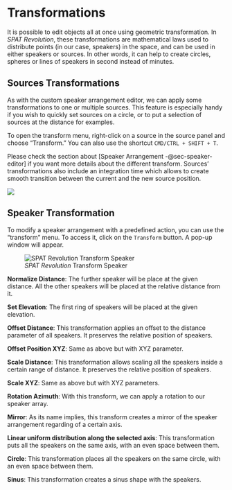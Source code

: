 # Transformations {#sec-transformation}

It is possible to edit objects all at once using geometric transformation. In _SPAT Revolution_, these transformations are mathematical laws used to distribute points (in our case, speakers) in the space, and can be used in either speakers or sources. In other words, it can help to create circles, spheres or lines of speakers in second instead of minutes.

## Sources Transformations

As with the custom speaker arrangement editor, we can apply some transformations to one or multiple sources. This feature is especially handy if you wish to quickly set sources on a circle, or to put a selection of sources at the distance for examples.

To open the transform menu, right-click on a source in the source panel and choose "Transform." You can also use the shortcut ```CMD/CTRL + SHIFT + T```.

Please check the section about [Speaker Arrangement -@sec-speaker-editor] if you want more details about the different transform.
Sources’ transformations also include an integration time which allows to create smooth transition between the current and the new source position.

![](https://media.githubusercontent.com/media/FLUX-SE/doc_images/main/SpatR/Room/SourceTransform.png)

## Speaker Transformation

To modify a speaker arrangement with a predefined action, you can use the "transform" menu. To access it, click on the ```Transform``` button. A pop-up window will appear.

![_SPAT Revolution_ Transform Speaker](https://media.githubusercontent.com/media/FLUX-SE/doc_images/main/SpatR/Setup/SpeakerEditorTransform.png)

**Normalize Distance**: The further speaker will be place at the given distance. All the other speakers will be placed at the relative distance from it.

**Set Elevation**: The first ring of speakers will be placed at the given elevation.

**Offset Distance**: This transformation applies an offset to the distance parameter of all speakers. It preserves the relative position of speakers.

**Offset Position XYZ**: Same as above but with XYZ parameter.

**Scale Distance**: This transformation allows scaling all the speakers inside a certain range of distance. It preserves the relative position of speakers.

**Scale XYZ**: Same as above but with XYZ parameters.

**Rotation Azimuth**: With this transform, we can apply a rotation to our speaker array.

**Mirror**: As its name implies, this transform creates a mirror of the speaker arrangement regarding of a certain axis.

**Linear uniform distribution along the selected axis**: This transformation puts all the speakers on the same axis, with an even space between them.

**Circle**: This transformation places all the speakers on the same circle, with an even space between them.

**Sinus**: This transformation creates a sinus shape with the speakers.